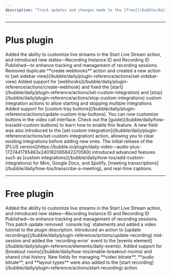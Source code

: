 ```yaml
---
description: "Track updates and changes made to the [free](/bubble/daily/changelog#free-version) and [PLUS](/bubble/daily/changelog#plus-version) Daily Video Conferencing & Chat Plugin."
---
```



---

# Plus plugin

<Update label="v1.4" description="October 17, 2024">
  Added the ability to customize live streams in the Start Live Stream action,
  and introduced new states—Recording Instance ID and Recording ID Published—to
  enhance tracking and management of recording sessions.
</Update>
<Update label="v1.3" description="October 10, 2024">
  Removed duplicate **create webhooks** action and created a new action to [set
  sidebar view](/bubble/daily/plugin-reference/actions/set-sidebar-view)
</Update>
<Update label="v1.2" description="October 04, 2024">
  Added support for
  [webhooks](/bubble/daily/plugin-reference/actions/create-webhook) and fixed
  the [start](/bubble/daily/plugin-reference/actions/set-custom-integration) and
  [stop](/bubble/daily/plugin-reference/actions/stop-custom-integrations) custom
  integration actions to allow starting and stopping multiple integrations
</Update>
<Update label="v1.1" description="October 03, 2024">
  Added support for [custom tray
  buttons](/bubble/daily/plugin-reference/actions/update-custom-tray-buttons).
  You can now customize buttons in the video call interface. Check out the
  [guide](/bubble/daily/how-tos/add-custom-buttons) to learn how to enable this
  feature. A new field was also introduced to the [set custom
  integration](/bubble/daily/plugin-reference/actions/set-custom-integration)
  action, allowing you to clear existing integrations before adding new ones.
</Update>
<Update label="v1.0" description="October 01, 2024">
  The initial release of the [PLUS
  version](https://bubble.io/plugin/daily-video--audio-plus-1727441795463x240182085842370560)
  introduced advanced features such as [custom
  integrations](/bubble/daily/how-tos/add-custom-integrations) for Miro, Google
  Docs, and Spotify, [meeting
  transcriptions](/bubble/daily/how-tos/transcribe-a-meeting), and real-time
  captions.
</Update>

---

# Free plugin

<Update label="v4.6" description="October 17, 2024 ">
  Added the ability to customize live streams in the Start Live Stream action,
  and introduced new states—Recording Instance ID and Recording ID Published—to
  enhance tracking and management of recording sessions.
</Update>
<Update label="v4.5" description="October 02, 2024">
  This patch update removed `console.log` statements and added a video tutorial
  to the plugin description.
</Update>
<Update label="v4.4" description="September 27, 2024">
  Introduced an action to [update
  recordings](/bubble/daily/plugin-reference/actions/update-recording)
  mid-session and added the `recording-error` event to the [events
  element](/bubble/daily/plugin-reference/elements/daily-events).
</Update>
<Update label="v4.3" description="September 26, 2024">
  Added support for [breakout
  rooms](/bubble/daily/how-tos/enable-breakout-rooms) and shared chat history.
  New fields for managing **video bitrate**, **audio bitrate**, and **layout
  types** were also added to the [start
  recording](/bubble/daily/plugin-reference/actions/start-recording) action.
</Update>

<dailyBubbleFooter />
